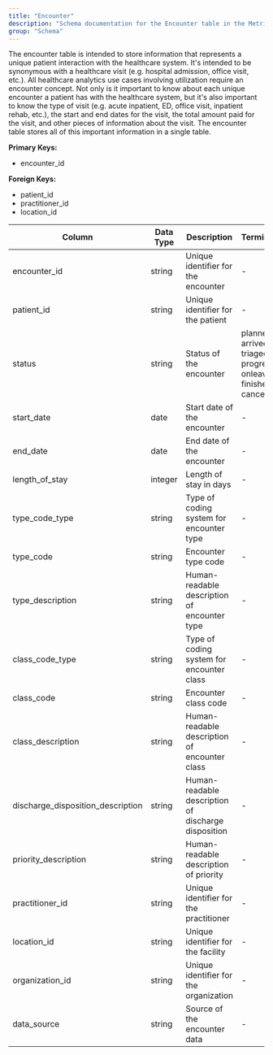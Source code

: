 ```yaml
---
title: "Encounter"
description: "Schema documentation for the Encounter table in the Metriport data model"
group: "Schema"
---
```


The encounter table is intended to store information that represents a unique patient interaction with the healthcare system. It's intended to be synonymous with a healthcare visit (e.g. hospital admission, office visit, etc.). All healthcare analytics use cases involving utilization require an encounter concept. Not only is it important to know about each unique encounter a patient has with the healthcare system, but it's also important to know the type of visit (e.g. acute inpatient, ED, office visit, inpatient rehab, etc.), the start and end dates for the visit, the total amount paid for the visit, and other pieces of information about the visit. The encounter table stores all of this important information in a single table.

**Primary Keys:**
* encounter_id

**Foreign Keys:**
* patient_id
* practitioner_id
* location_id

| Column | Data Type | Description | Terminology |
| ------ | --------- | ----------- | ----------- |
| encounter_id | string | Unique identifier for the encounter | - |
| patient_id | string | Unique identifier for the patient | - |
| status | string | Status of the encounter | planned, arrived, triaged, in-progress, onleave, finished, cancelled |
| start_date | date | Start date of the encounter | - |
| end_date | date | End date of the encounter | - |
| length_of_stay | integer | Length of stay in days | - |
| type_code_type | string | Type of coding system for encounter type | - |
| type_code | string | Encounter type code | - |
| type_description | string | Human-readable description of encounter type | - |
| class_code_type | string | Type of coding system for encounter class | - |
| class_code | string | Encounter class code | - |
| class_description | string | Human-readable description of encounter class | - |
| discharge_disposition_description | string | Human-readable description of discharge disposition | - |
| priority_description | string | Human-readable description of priority | - |
| practitioner_id | string | Unique identifier for the practitioner | - |
| location_id | string | Unique identifier for the facility | - |
| organization_id | string | Unique identifier for the organization | - |
| data_source | string | Source of the encounter data | - |
